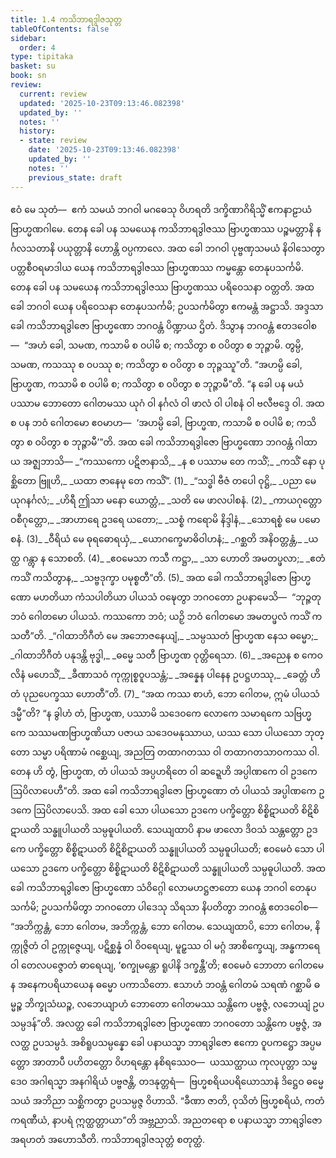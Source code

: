 ```yaml
---
title: 1.4 ကသိဘာရဒွါဇသုတ္တ
tableOfContents: false
sidebar:
  order: 4
type: tipitaka
basket: su
book: sn
review:
  current: review
  updated: '2025-10-23T09:13:46.082398'
  updated_by: ''
  notes: ''
  history:
  - state: review
    date: '2025-10-23T09:13:46.082398'
    updated_by: ''
    notes: ''
    previous_state: draft
---
```



<ReviewStatus review={frontmatter.review} showDetails={true} />

<HypothesisAnnotation frontmatter={frontmatter} />

<DynamicBreadcrumb />

<Paragraph number="80" book="sn">
ဧဝံ မေ သုတံ—  ဧကံ သမယံ ဘဂဝါ မဂဓေသု ဝိဟရတိ ဒက္ခိဏာဂိရိသ္မိံ ဧကနာဠာယံ ဗြာဟ္မဏဂါမေ. တေန ခေါ ပန သမယေန ကသိဘာရဒွါဇဿ ဗြာဟ္မဏဿ ပဉ္စမတ္တာနိ နင်္ဂလသတာနိ ပယုတ္တာနိ ဟောန္တိ ဝပ္ပကာလေ. အထ ခေါ ဘဂဝါ ပုဗ္ဗဏှသမယံ နိဝါသေတွာ ပတ္တစီဝရမာဒါယ ယေန ကသိဘာရဒွါဇဿ ဗြာဟ္မဏဿ ကမ္မန္တော တေနုပသင်္ကမိ. တေန ခေါ ပန သမယေန ကသိဘာရဒွါဇဿ ဗြာဟ္မဏဿ ပရိဝေသနာ ဝတ္တတိ. အထ ခေါ ဘဂဝါ ယေန ပရိဝေသနာ တေနုပသင်္ကမိ; ဥပသင်္ကမိတွာ ဧကမန္တံ အဋ္ဌာသိ.
</Paragraph>

<Paragraph number="81" book="sn">
အဒ္ဒသာ ခေါ ကသိဘာရဒွါဇော ဗြာဟ္မဏော ဘဂဝန္တံ ပိဏ္ဍာယ ဌိတံ. ဒိသွာန ဘဂဝန္တံ ဧတဒဝေါစ—  “အဟံ ခေါ, သမဏ, ကသာမိ စ ဝပါမိ စ; ကသိတွာ စ ဝပိတွာ စ ဘုဉ္ဇာမိ. တွမ္ပိ, သမဏ, ကသဿု စ ဝပဿု စ; ကသိတွာ စ ဝပိတွာ စ ဘုဉ္ဇဿူ”တိ.
</Paragraph>

<Paragraph number="82" book="sn">
“အဟမ္ပိ ခေါ, ဗြာဟ္မဏ, ကသာမိ စ ဝပါမိ စ; ကသိတွာ စ ဝပိတွာ စ ဘုဉ္ဇာမီ”တိ. “န ခေါ ပန မယံ ပဿာမ ဘောတော ဂေါတမဿ ယုဂံ ဝါ နင်္ဂလံ ဝါ ဖာလံ ဝါ ပါစနံ ဝါ ဗလီဗဒ္ဒေ ဝါ. အထ စ ပန ဘဝံ ဂေါတမော ဧဝမာဟ—  ‘အဟမ္ပိ ခေါ, ဗြာဟ္မဏ, ကသာမိ စ ဝပါမိ စ; ကသိတွာ စ ဝပိတွာ စ ဘုဉ္ဇာမီ’”တိ.
</Paragraph>

<Paragraph number="83" type="center" book="sn">
အထ ခေါ ကသိဘာရဒွါဇော ဗြာဟ္မဏော ဘဂဝန္တံ ဂါထာယ အဇ္ဈဘာသိ—
</Paragraph>

<Division number="76" book="sn" e="ch" v="18" p="291">

<Paragraph number="84" type="verses" book="sn">
_“ကဿကော ပဋိဇာနာသိ,_  
_န စ ပဿာမ တေ ကသိံ;_  
_ကသိံ နော ပုစ္ဆိတော ဗြူဟိ,_  
_ယထာ ဇာနေမု တေ ကသိံ”. (1)_  

</Paragraph>

</Division>
<Division number="77" book="sn" e="ch" v="18" p="291">

<Paragraph number="85" type="verses" book="sn">
_“သဒ္ဓါ ဗီဇံ တပေါ ဝုဋ္ဌိ,_  
_ပညာ မေ ယုဂနင်္ဂလံ;_  
_ဟိရီ ဤသာ မနော ယောတ္တံ,_  
_သတိ မေ ဖာလပါစနံ. (2)_  

</Paragraph>

</Division>
<Division number="78" book="sn" e="ch" v="18" p="291">

<Paragraph number="86" type="verses" book="sn">
_ကာယဂုတ္တော ဝစီဂုတ္တော,_  
_အာဟာရေ ဥဒရေ ယတော;_  
_သစ္စံ ကရောမိ နိဒ္ဒါနံ,_  
_သောရစ္စံ မေ ပမောစနံ. (3)_  

</Paragraph>

</Division>
<Division number="79" book="sn" e="ch" v="18" p="291">

<Paragraph number="87" type="verses" book="sn">
_ဝီရိယံ မေ ဓုရဓောရယှံ,_  
_ယောဂက္ခေမာဓိဝါဟနံ;_  
_ဂစ္ဆတိ အနိဝတ္တန္တံ,_  
_ယတ္ထ ဂန္တွာ န သောစတိ. (4)_  

</Paragraph>

</Division>
<Division number="80" book="sn" e="ch" v="18" p="292">

<Paragraph number="88" type="verses" book="sn">
_ဧဝမေသာ ကသီ ကဋ္ဌာ,_  
_သာ ဟောတိ အမတပ္ဖလာ;_  
_ဧတံ ကသိံ ကသိတွာန,_  
_သဗ္ဗဒုက္ခာ ပမုစ္စတီ”တိ. (5)_  

</Paragraph>

<Paragraph number="89" book="sn">
အထ ခေါ ကသိဘာရဒွါဇော ဗြာဟ္မဏော မဟတိယာ ကံသပါတိယာ ပါယသံ ဝဍ္ဎေတွာ ဘဂဝတော ဥပနာမေသိ—  “ဘုဉ္ဇတု ဘဝံ ဂေါတမော ပါယသံ. ကဿကော ဘဝံ; ယဉှိ ဘဝံ ဂေါတမော အမတပ္ဖလံ ကသိံ ကသတီ”တိ.
</Paragraph>

</Division>
<Division number="81" book="sn" e="ch" v="18" p="292">

<Paragraph number="90" type="verses" book="sn">
_“ဂါထာဘိဂီတံ မေ အဘောဇနေယျံ,_  
_သမ္ပဿတံ ဗြာဟ္မဏ နေသ ဓမ္မော;_  
_ဂါထာဘိဂီတံ ပနုဒန္တိ ဗုဒ္ဓါ,_  
_ဓမ္မေ သတီ ဗြာဟ္မဏ ဝုတ္တိရေသာ. (6)_  

</Paragraph>

</Division>
<Division number="82" book="sn" e="ch" v="18" p="292">

<Paragraph number="91" type="verses" book="sn">
_အညေန စ ကေဝလိနံ မဟေသိံ,_  
_ခီဏာသဝံ ကုက္ကုစ္စဝူပသန္တံ;_  
_အန္နေန ပါနေန ဥပဋ္ဌဟဿု,_  
_ခေတ္တံ ဟိ တံ ပုညပေက္ခဿ ဟောတီ”တိ. (7)_  

</Paragraph>

<Paragraph number="92" book="sn">
“အထ ကဿ စာဟံ, ဘော ဂေါတမ, ဣမံ ပါယသံ ဒမ္မီ”တိ? “န ခွါဟံ တံ, ဗြာဟ္မဏ, ပဿာမိ သဒေဝကေ လောကေ သမာရကေ သဗြဟ္မကေ သဿမဏဗြာဟ္မဏိယာ ပဇာယ သဒေဝမနုဿာယ, ယဿ သော ပါယသော ဘုတ္တော သမ္မာ ပရိဏာမံ ဂစ္ဆေယျ, အညတြ တထာဂတဿ ဝါ တထာဂတသာဝကဿ ဝါ. တေန ဟိ တွံ, ဗြာဟ္မဏ, တံ ပါယသံ အပ္ပဟရိတေ ဝါ ဆဍ္ဍေဟိ အပ္ပါဏကေ ဝါ ဥဒကေ ဩပိလာပေဟီ”တိ.
</Paragraph>

<Paragraph number="93" book="sn">
အထ ခေါ ကသိဘာရဒွါဇော ဗြာဟ္မဏော တံ ပါယသံ အပ္ပါဏကေ ဥဒကေ ဩပိလာပေသိ. အထ ခေါ သော ပါယသော ဥဒကေ ပက္ခိတ္တော စိစ္စိဋာယတိ စိဋိစိဋာယတိ သန္ဓူပါယတိ သမ္ပဓူပါယတိ. သေယျထာပိ နာမ ဖာလော ဒိဝသံ သန္တတ္တော ဥဒကေ ပက္ခိတ္တော စိစ္စိဋာယတိ စိဋိစိဋာယတိ သန္ဓူပါယတိ သမ္ပဓူပါယတိ; ဧဝမေဝံ သော ပါယသော ဥဒကေ ပက္ခိတ္တော စိစ္စိဋာယတိ စိဋိစိဋာယတိ သန္ဓူပါယတိ သမ္ပဓူပါယတိ.
</Paragraph>

<Paragraph number="94" book="sn">
အထ ခေါ ကသိဘာရဒွါဇော ဗြာဟ္မဏော သံဝိဂ္ဂေါ လောမဟဋ္ဌဇာတော ယေန ဘဂဝါ တေနုပသင်္ကမိ; ဥပသင်္ကမိတွာ ဘဂဝတော ပါဒေသု သိရသာ နိပတိတွာ ဘဂဝန္တံ ဧတဒဝေါစ—  “အဘိက္ကန္တံ, ဘော ဂေါတမ, အဘိက္ကန္တံ, ဘော ဂေါတမ. သေယျထာပိ, ဘော ဂေါတမ, နိက္ကုဇ္ဇိတံ ဝါ ဥက္ကုဇ္ဇေယျ, ပဋိစ္ဆန္နံ ဝါ ဝိဝရေယျ, မူဠှဿ ဝါ မဂ္ဂံ အာစိက္ခေယျ, အန္ဓကာရေ ဝါ တေလပဇ္ဇောတံ ဓာရေယျ, ‘စက္ခုမန္တော ရူပါနိ ဒက္ခန္တီ’တိ; ဧဝမေဝံ ဘောတာ ဂေါတမေန အနေကပရိယာယေန ဓမ္မော ပကာသိတော. ဧသာဟံ ဘဝန္တံ ဂေါတမံ သရဏံ ဂစ္ဆာမိ ဓမ္မဉ္စ ဘိက္ခုသံဃဉ္စ, လဘေယျာဟံ ဘောတော ဂေါတမဿ သန္တိကေ ပဗ္ဗဇ္ဇံ, လဘေယျံ ဥပသမ္ပဒန်”တိ.
</Paragraph>

<Paragraph number="95" book="sn">
အလတ္ထ ခေါ ကသိဘာရဒွါဇော ဗြာဟ္မဏော ဘဂဝတော သန္တိကေ ပဗ္ဗဇ္ဇံ, အလတ္ထ ဥပသမ္ပဒံ. အစိရူပသမ္ပန္နော ခေါ ပနာယသ္မာ ဘာရဒွါဇော ဧကော ဝူပကဋ္ဌော အပ္ပမတ္တော အာတာပီ ပဟိတတ္တော ဝိဟရန္တော နစိရဿေဝ—  ယဿတ္ထာယ ကုလပုတ္တာ သမ္မဒေဝ အဂါရသ္မာ အနဂါရိယံ ပဗ္ဗဇန္တိ, တဒနုတ္တရံ—  ဗြဟ္မစရိယပရိယောသာနံ ဒိဋ္ဌေဝ ဓမ္မေ သယံ အဘိညာ သစ္ဆိကတွာ ဥပသမ္ပဇ္ဇ ဝိဟာသိ. “ခီဏာ ဇာတိ, ဝုသိတံ ဗြဟ္မစရိယံ, ကတံ ကရဏီယံ, နာပရံ ဣတ္ထတ္တာယာ”တိ အဗ္ဘညာသိ. အညတရော စ ပနာယသ္မာ ဘာရဒွါဇော အရဟတံ အဟောသီတိ.

</Paragraph>
</Division>

<Paragraph number="96" type="center" book="sn">
ကသိဘာရဒွါဇသုတ္တံ စတုတ္ထံ.
</Paragraph>